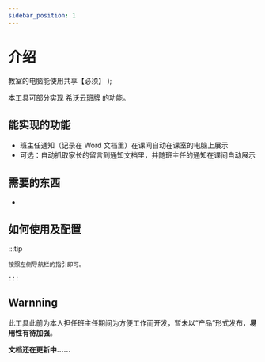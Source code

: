 ```yaml
---
sidebar_position: 1
---
```



# 介绍

  <span>
    教室的电脑能使用共享【必须】
  </span>
);

本工具可部分实现 [希沃云班牌](https://www.seewo.com/article/detail/396) 的功能。

## 能实现的功能

- 班主任通知（记录在 Word 文档里）在课间自动在课室的电脑上展示
- 可选：自动抓取家长的留言到通知文档里，并随班主任的通知在课间自动展示

## 需要的东西

- **<LanRequirement></LanRequirement>**

## 如何使用及配置

:::tip

    按照左侧导航栏的指引即可。

    :::

## Warnning

此工具此前为本人担任班主任期间为方便工作而开发，暂未以“产品”形式发布，**易用性有待加强**。

**文档还在更新中……**
